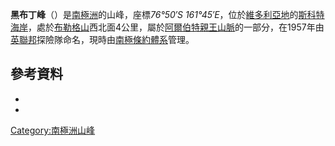 {{Coord|76|50|S|161|45|E|source:GNIS|display=title}}

'''黑布丁峰'''（{{lang-en|'''Black Pudding Peak'''}}）是[[南極洲|南極洲]]的山峰，座標''76°50′S 161°45′E''，位於[[維多利亞地|維多利亞地]]的[[斯科特海岸|斯科特海岸]]，處於[[布勒格山|布勒格山]]西北面4公里，屬於[[阿爾伯特親王山脈|阿爾伯特親王山脈]]的一部分，在1957年由[[英聯邦|英聯邦]]探險隊命名，現時由[[南極條約體系|南極條約體系]]管理。

==參考資料==
*{{cite gnis | type = antarid | id = 1466| name = Black Pudding Peak | accessdate = 2011-07-21}}
*{{usgs-gazetteer|id=1466}}

{{DEFAULTSORT:Black Pudding Peak}}
[[Category:南極洲山峰|Category:南極洲山峰]]


{{ScottCoast-geo-stub}}